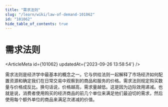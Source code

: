 ```yaml
---
title: "需求法则"
slug: "/learn/wiki/law-of-demand-101062"
id: "101062"
hide_table_of_contents: true
---
```



# 需求法则

<ArticleMeta id={101062} updatedAt={'2023-09-26 13:58:54'} />
<div className='border-solid border-b border-t-0 my-4 border-[var(--ifm-color-gray-300)]' />

需求法则是经济学中最基本的概念之一。它与供给法则一起解释了市场经济如何配置资源和确定我们在日常交易中观察到的商品和服务的价格。需求法则规定购买数量与价格成反比。换句话说，价格越高，需求量越低。这是因为边际效用递减。也就是说，消费者使用购买的经济商品的前几个单位来满足他们最迫切的需求，然后使用每个额外单位的商品来满足次递减的价值。
